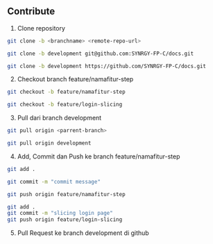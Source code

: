 ## Contribute

1. Clone repository

```bash
git clone -b <branchname> <remote-repo-url>
```

```bash filename="Example Using SSH"
git clone -b development git@github.com:SYNRGY-FP-C/docs.git
```

```bash filename="Example Using HTTPS"
git clone -b development https://github.com/SYNRGY-FP-C/docs.git
```

2. Checkout branch feature/namafitur-step

```bash
git checkout -b feature/namafitur-step
```

```bash filename="Example"
git checkout -b feature/login-slicing
```

3. Pull dari branch development

```bash
git pull origin <parrent-branch>
```

```bash filename="Example"
git pull origin development
```

4. Add, Commit dan Push ke branch feature/namafitur-step

```bash
git add .
```

```bash
git commit -m "commit message"
```

```bash
git push origin feature/namafitur-step
```

```bash filename="Example"
git add .
git commit -m "slicing login page"
git push origin feature/login-slicing
```

5. Pull Request ke branch development di github
